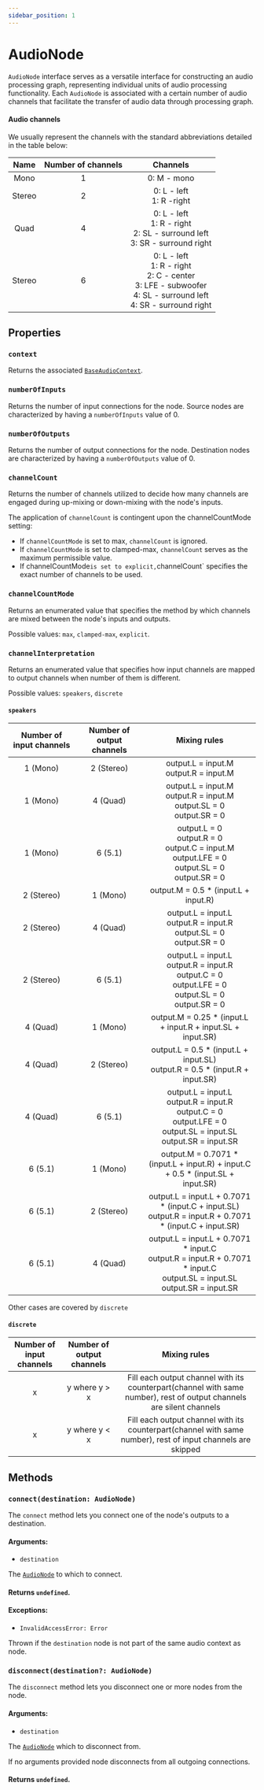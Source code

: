 ```yaml
---
sidebar_position: 1
---
```



# AudioNode

`AudioNode` interface serves as a versatile interface for constructing an audio processing graph, representing individual units of audio processing functionality.
Each `AudioNode` is associated with a certain number of audio channels that facilitate the transfer of audio data through processing graph.

#### Audio channels

We usually represent the channels with the standard abbreviations detailed in the table below:

| Name | Number of channels | Channels |
| :----: | :------------------: | :--------: |
| Mono | 1 | 0: M - mono |
| Stereo | 2 | 0: L - left <br /> 1: R -right |
| Quad | 4 | 0: L - left <br /> 1: R - right <br /> 2: SL - surround left <br /> 3: SR - surround right |
| Stereo | 6 | 0: L - left <br /> 1: R - right <br /> 2: C - center <br /> 3: LFE - subwoofer <br /> 4: SL - surround left <br /> 4: SR - surround right |

## Properties

### `context` <ReadOnly />

Returns the associated [`BaseAudioContext`](/core/base-audio-context).

### `numberOfInputs` <ReadOnly />

Returns the number of input connections for the node. Source nodes are characterized by having a `numberOfInputs` value of 0.

### `numberOfOutputs` <ReadOnly />

Returns the number of output connections for the node. Destination nodes are characterized by having a `numberOfOutputs` value of 0.


### `channelCount` <ReadOnly />

Returns the number of channels utilized to decide how many channels are engaged during up-mixing or down-mixing with the node's inputs.

The application of `channelCount` is contingent upon the channelCountMode setting:
- If `channelCountMode` is set to max, `channelCount` is ignored.
- If `channelCountMode` is set to clamped-max, `channelCount` serves as the maximum permissible value.
- If channelCountMode` is set to explicit, `channelCount` specifies the exact number of channels to be used.

### `channelCountMode` <ReadOnly />

Returns an enumerated value that specifies the method by which channels are mixed between the node's inputs and outputs.

Possible values: `max`, `clamped-max`, `explicit`.

### `channelInterpretation` <ReadOnly />

Returns an enumerated value that specifies how input channels are mapped to output channels when number of them is different.

Possible values: `speakers`, `discrete`

#### `speakers`

| Number of input channels | Number of output channels | Mixing rules |
| :------------------------: |:-------------------------: | :------------: |
| 1 (Mono) | 2 (Stereo) | output.L = input.M <br /> output.R = input.M |
| 1 (Mono) | 4 (Quad) | output.L = input.M <br /> output.R = input.M <br /> output.SL = 0 <br /> output.SR = 0 |
| 1 (Mono) | 6 (5.1) | output.L = 0 <br /> output.R = 0 <br /> output.C = input.M <br /> output.LFE = 0 <br /> output.SL = 0 <br /> output.SR = 0 |
| 2 (Stereo) | 1 (Mono) | output.M = 0.5 \* (input.L + input.R) |
| 2 (Stereo) | 4 (Quad) | output.L = input.L <br /> output.R = input.R <br /> output.SL = 0 <br /> output.SR = 0 |
| 2 (Stereo) | 6 (5.1) | output.L = input.L <br /> output.R = input.R <br /> output.C = 0 <br /> output.LFE = 0 <br /> output.SL = 0 <br /> output.SR = 0 |
| 4 (Quad) | 1 (Mono) | output.M = 0.25 \* (input.L + input.R + input.SL + input.SR) |
| 4 (Quad) | 2 (Stereo) | output.L = 0.5 \* (input.L + input.SL) <br /> output.R = 0.5 \* (input.R + input.SR) |
| 4 (Quad) | 6 (5.1) | output.L = input.L <br /> output.R = input.R <br /> output.C = 0 <br /> output.LFE = 0 <br /> output.SL = input.SL <br /> output.SR = input.SR |
| 6 (5.1) | 1 (Mono) | output.M = 0.7071 \* (input.L + input.R) + input.C <br /> + 0.5 \* (input.SL + input.SR) |
| 6 (5.1) | 2 (Stereo) | output.L = input.L + 0.7071 \* (input.C + input.SL) <br /> output.R = input.R + 0.7071 \* (input.C + input.SR) |
| 6 (5.1) | 4 (Quad) | output.L = input.L + 0.7071 \* input.C <br /> output.R = input.R + 0.7071 \* input.C <br /> output.SL = input.SL <br /> output.SR = input.SR |

Other cases are covered by `discrete`

#### `discrete`

| Number of input channels | Number of output channels | Mixing rules |
| :------------------------: | :-------------------------: | :------------: |
| x | y where y > x | Fill each output channel with its counterpart(channel with same number), rest of output channels are silent channels |
| x | y where y < x | Fill each output channel with its counterpart(channel with same number), rest of input channels are skipped |

## Methods

### `connect(destination: AudioNode)`

The `connect` method lets you connect one of the node's outputs to a destination.

#### Arguments:
  - `destination`

  The [`AudioNode`](/core/audio-node) to which to connect.

#### Returns `undefined`.

#### Exceptions:
  - `InvalidAccessError: Error`

  Thrown if the `destination` node is not part of the same audio context as node.

### `disconnect(destination?: AudioNode)`

The `disconnect` method lets you disconnect one or more nodes from the node.

#### Arguments:
  - `destination` <Optional />

  The [`AudioNode`](/core/audio-node) which to disconnect from.

If no arguments provided node disconnects from all outgoing connections.

#### Returns `undefined`.

